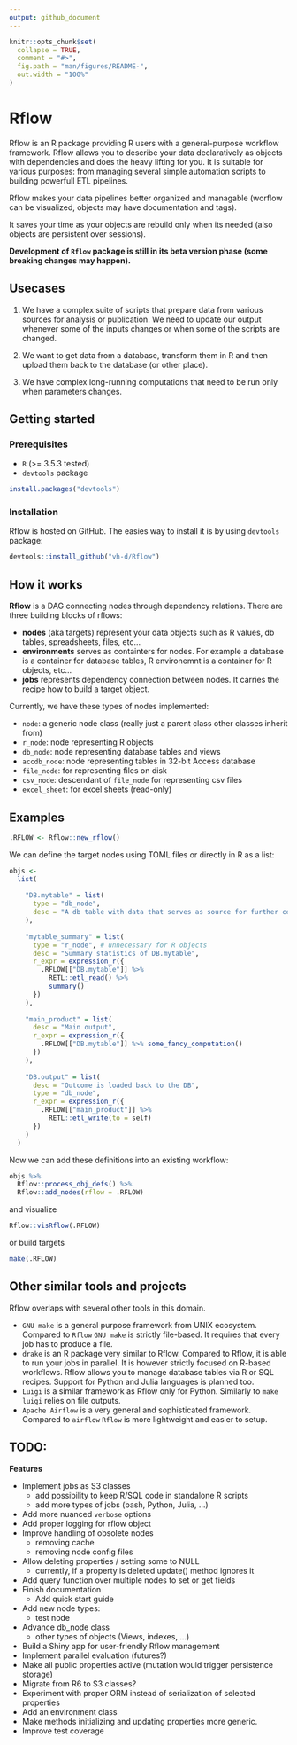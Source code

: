 ```yaml
---
output: github_document
---
```


<!-- README.md is generated from README.Rmd. Please edit that file -->

```r
knitr::opts_chunk$set(
  collapse = TRUE,
  comment = "#>",
  fig.path = "man/figures/README-",
  out.width = "100%"
)

```

# Rflow

Rflow is an R package providing R users with a general-purpose workflow framework. Rflow allows you to describe your data declaratively as objects with dependencies and does the heavy lifting for you. It is suitable for various purposes: from managing several simple automation scripts to building powerfull ETL pipelines.


Rflow makes your data pipelines better organized and managable (worflow can be visualized, objects may have documentation and tags).

It saves your time as your objects are rebuild only when its needed (also objects are persistent over sessions).


**Development of `Rflow` package is still in its beta version phase (some breaking changes may happen).**


## Usecases

1. We have a complex suite of scripts that prepare data from various sources for analysis or publication. We need to update our output whenever some of the inputs changes or when some of the scripts are changed.

2. We want to get data from a database, transform them in R and then upload them back to the database (or other place).

3. We have complex long-running computations that need to be run only when parameters changes.


## Getting started


### Prerequisites

* `R` (>= 3.5.3 tested)
* `devtools` package

```r
install.packages("devtools")
```


### Installation

Rflow is hosted on GitHub. The easies way to install it is by using `devtools` package:

```r
devtools::install_github("vh-d/Rflow")
```



## How it works

**Rflow** is a DAG connecting nodes through dependency relations. There are three building blocks of rflows:

* **nodes** (aka targets) represent your data objects such as R values, db tables, spreadsheets, files, etc...
* **environments** serves as containters for nodes. For example a database is a container for database tables, R environemnt is a container for R objects, etc...
* **jobs** represents dependency connection between nodes. It carries the recipe how to build a target object.

Currently, we have these types of nodes implemented:

* `node`: a generic node class (really just a parent class other classes inherit from)
* `r_node`: node representing R objects
* `db_node`: node representing database tables and views
* `accdb_node`: node representing tables in 32-bit Access database
* `file_node`: for representing files on disk
* `csv_node`: descendant of `file_node` for representing csv files 
* `excel_sheet`: for excel sheets (read-only)

## Examples

```r
.RFLOW <- Rflow::new_rflow()
```

We can define the target nodes using TOML files or directly in R as a list:

```r
objs <- 
  list(
    
    "DB.mytable" = list(
      type = "db_node",
      desc = "A db table with data that serves as source for further computation"
    ),
    
    "mytable_summary" = list(
      type = "r_node", # unnecessary for R objects
      desc = "Summary statistics of DB.mytable",
      r_expr = expression_r({
        .RFLOW[["DB.mytable"]] %>% 
          RETL::etl_read() %>% 
          summary()
      })
    ),
    
    "main_product" = list(
      desc = "Main output",
      r_expr = expression_r({
        .RFLOW[["DB.mytable"]] %>% some_fancy_computation()
      })
    ),
    
    "DB.output" = list(
      desc = "Outcome is loaded back to the DB",
      type = "db_node",
      r_expr = expression_r({
        .RFLOW[["main_product"]] %>%
          RETL::etl_write(to = self)
      })
    )
  ) 
```

Now we can add these definitions into an existing workflow:

```r
objs %>% 
  Rflow::process_obj_defs() %>% 
  Rflow::add_nodes(rflow = .RFLOW)
```

and visualize

```r
Rflow::visRflow(.RFLOW)
```

or build targets

```r
make(.RFLOW)
```

## Other similar tools and projects

Rflow overlaps with several other tools in this domain.

* `GNU make` is a general purpose framework from UNIX ecosystem. Compared to `Rflow` `GNU make` is strictly file-based. It requires that every job has to produce a file.
* `drake` is an R package very similar to Rflow. Compared to Rflow, it is able to run your jobs in parallel. It is however strictly focused on R-based workflows. Rflow allows you to manage database tables via R or SQL recipes. Support for Python and Julia languages is planned too.
* `Luigi` is a similar framework as Rflow only for Python. Similarly to `make` `luigi` relies on file outputs.
* `Apache Airflow` is a very general and sophisticated framework. Compared to `airflow` `Rflow` is more lightweight and easier to setup.

## TODO:

**Features**

* Implement jobs as S3 classes
  * add possibility to keep R/SQL code in standalone R scripts
  * add more types of jobs (bash, Python, Julia, ...)
* Add more nuanced `verbose` options
* Add proper logging for rflow object
* Improve handling of obsolete nodes
  * removing cache
  * removing node config files
* Allow deleting properties / setting some to NULL
  * currently, if a property is deleted update() method ignores it
* Add query function over multiple nodes to set or get fields
* Finish documentation
  * Add quick start guide
* Add new node types:
  * test node
* Advance db_node class
  * other types of objects (Views, indexes, ...)
* Build a Shiny app for user-friendly Rflow management 
* Implement parallel evaluation (futures?)
* Make all public properties active (mutation would trigger persistence storage)
* Migrate from R6 to S3 classes?
* Experiment with proper ORM instead of serialization of selected properties 
* Add an environment class
* Make methods initializing and updating properties more generic.
* Improve test coverage
